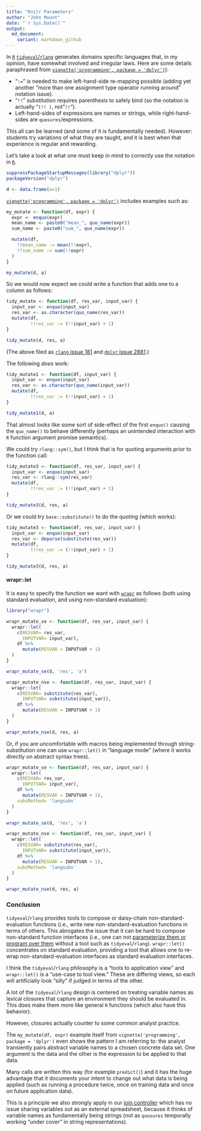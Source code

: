 ```yaml
---
title: "Knitr Parameters"
author: "John Mount"
date: "`r Sys.Date()`"
output:
  md_document:
    variant: markdown_github
---
```


In [`R`](https://www.r-project.org) [`tidyeval`/`rlang`](https://CRAN.R-project.org/package=rlang) generates domains specific languages that, in my opinion, have somewhat involved and irregular laws.  Here are some details paraphrased from [`vignette('programming', package = 'dplyr')`](https://cran.r-project.org/web/packages/dplyr/vignettes/programming.html)):

 * "`:=`" is needed to make left-hand-side re-mapping possible (adding yet another "more than one assignment type operator running around" notation issue).
 * "`!!`" substitution requires parenthesis to safely bind (so the notation is actually "`(!! )`, not "`!!`").
 *  Left-hand-sides of expressions are names or strings, while right-hand-sides are `quosures`/expressions.
 
This all can be learned (and some of it is fundamentally needed).  However: students try variations of what they are taught, and it is best when that experience is regular and rewarding.
 
Let's take a look at what one must keep in mind to correctly use the notation in [`R`](https://www.r-project.org).

```r
suppressPackageStartupMessages(library("dplyr"))
packageVersion("dplyr")

d <- data.frame(a=1)
```

[`vignette('programming', package = 'dplyr')`](https://cran.r-project.org/web/packages/dplyr/vignettes/programming.html) includes examples such as:

```r
my_mutate <- function(df, expr) {
  expr <- enquo(expr)
  mean_name <- paste0("mean_", quo_name(expr))
  sum_name <- paste0("sum_", quo_name(expr))

  mutate(df, 
    !!mean_name := mean(!!expr), 
    !!sum_name := sum(!!expr)
  )
}

my_mutate(d, a)
```

So we would now expect we could write a function that adds one to a column as follows:

```r
tidy_mutate <- function(df, res_var, input_var) {
  input_var <- enquo(input_var)
  res_var <- as.character(quo_name(res_var))
  mutate(df,
         !!res_var := (!!input_var) + 1)
}

tidy_mutate(d, res, a)
```

(The above filed as [`rlang` issue 181](https://github.com/tidyverse/rlang/issues/181) and [`dplyr` issue 2881](https://github.com/tidyverse/dplyr/issues/2881).)

The following *does* work:

```r
tidy_mutate1 <- function(df, input_var) {
  input_var <- enquo(input_var)
  res_var <- as.character(quo_name(input_var))
  mutate(df,
         !!res_var := (!!input_var) + 1)
}

tidy_mutate1(d, a)
```

That almost looks like some sort of side-effect of the first `enquo()` causing the `quo_name()` to behave differently (perhaps an unintended interaction with `R` function argument promise semantics).

We could try `rlang::sym()`, but I think that is for quoting arguments prior to the function call:

```r
tidy_mutate3 <- function(df, res_var, input_var) {
  input_var <- enquo(input_var)
  res_var <- rlang::sym(res_var)
  mutate(df,
         !!res_var := (!!input_var) + 1)
}

tidy_mutate3(d, res, a)
```

Or we could try `base::substitute()` to do the quoting (which works):

```r
tidy_mutate3 <- function(df, res_var, input_var) {
  input_var <- enquo(input_var)
  res_var <- deparse(substitute(res_var))
  mutate(df,
         !!res_var := (!!input_var) + 1)
}

tidy_mutate3(d, res, a)
```

#### wrapr::let

It is easy to specify the function we want with [`wrapr`](https://CRAN.R-project.org/package=wrapr) as follows (both using standard evaluation, and using non-standard evaluation):

```r
library("wrapr")

wrapr_mutate_se <- function(df, res_var, input_var) {
  wrapr::let(
    c(RESVAR= res_var,
      INPUTVAR= input_var),
    df %>%
      mutate(RESVAR = INPUTVAR + 1)
  )
}

wrapr_mutate_se(d, 'res', 'a')

wrapr_mutate_nse <- function(df, res_var, input_var) {
  wrapr::let(
    c(RESVAR= substitute(res_var),
      INPUTVAR= substitute(input_var)),
    df %>%
      mutate(RESVAR = INPUTVAR + 1)
  )
}

wrapr_mutate_nse(d, res, a)
```

Or, if you are uncomfortable with macros being implemented through string-substitution one can use `wrapr::let()` in "language mode" (where it works directly on abstract syntax trees).

```r
wrapr_mutate_se <- function(df, res_var, input_var) {
  wrapr::let(
    c(RESVAR= res_var,
      INPUTVAR= input_var),
    df %>%
      mutate(RESVAR = INPUTVAR + 1),
    subsMethod= 'langsubs'
  )
}

wrapr_mutate_se(d, 'res', 'a')

wrapr_mutate_nse <- function(df, res_var, input_var) {
  wrapr::let(
    c(RESVAR= substitute(res_var),
      INPUTVAR= substitute(input_var)),
    df %>%
      mutate(RESVAR = INPUTVAR + 1),
    subsMethod= 'langsubs'
  )
}

wrapr_mutate_nse(d, res, a)
```

### Conclusion

`tidyeval`/`rlang` provides tools to compose or daisy-chain non-standard-evaluation functions (i.e., write new non-standard-evaluation functions in terms of others. This abrogates the issue that it can be hard to compose non-standard function interfaces (i.e., one can not [parameterize them or program over them](https://www.youtube.com/watch?v=iKLGxzzm9Hk) without a tool such as `tidyeval`/`rlang`).  `wrapr::let()` concentrates on standard evaluation, providing a tool that allows one to re-wrap non-standard-evaluation interfaces as standard evaluation interfaces.

I think the `tidyeval`/`rlang` philosophy is a "tools to application view" and `wrapr::let()` is a "use-case to tool view." These are differing views, so each will artificially look "silly" if judged in terms of the other. 

A lot of the `tidyeval`/`rlang` design is centered on treating variable names as lexical closures that capture an environment they should be evaluated in. This does make them more like general `R` functions (which also have this behavior).

However, closures actually counter to some common analyst practice.

The `my_mutate(df, expr)` example itself from `vignette('programming', package = 'dplyr')` even shows the pattern I am referring to: the analyst transiently pairs abstract variable names to a chosen concrete data set. One argument is the data and the other is the expression to be applied to that data.

Many calls are written this way (for example `predict()`) and it has the huge advantage that it documents your intent to change out what data is being applied (such as running a procedure twice, once on training data and once on future application data).

This is a principle we also strongly apply in our [join controller](http://www.win-vector.com/blog/2017/06/use-a-join-controller-to-document-your-work/) which has no issue sharing variables out as an external spreadsheet, because it thinks of variable names as fundamentally being strings (not as `quosures` temporally working "under cover" in string representations).
